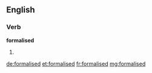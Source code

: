 ==English==

===Verb===
'''formalised'''

# {{past of|[[formalise]]}}

[[de:formalised]]
[[et:formalised]]
[[fr:formalised]]
[[mg:formalised]]